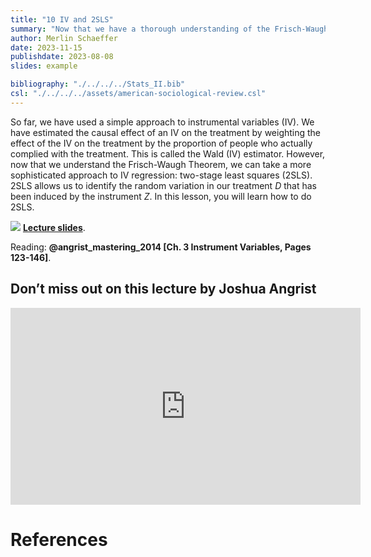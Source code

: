 ```yaml
---
title: "10 IV and 2SLS"
summary: "Now that we have a thorough understanding of the Frisch-Waugh Theorem, we can take another perspective on IV-Regression: Two-Stage Least Squares"
author: Merlin Schaeffer
date: 2023-11-15
publishdate: 2023-08-08
slides: example

bibliography: "./../../../Stats_II.bib"
csl: "./../../../assets/american-sociological-review.csl"
---
```


So far, we have used a simple approach to instrumental variables (IV). We have estimated the causal effect of an IV on the treatment by weighting the effect of the IV on the treatment by the proportion of people who actually complied with the treatment. This is called the Wald (IV) estimator. However, now that we understand the Frisch-Waugh Theorem, we can take a more sophisticated approach to IV regression: two-stage least squares (2SLS). 2SLS allows us to identify the random variation in our treatment $D$ that has been induced by the instrument $Z$. In this lesson, you will learn how to do 2SLS.

![](/Lectures/7-NatExp-IV1/7-NatExp-IV1_files/figure-html/DAG5-1.png)
[**Lecture slides**](/Lectures/10-IV-2SLS/10-IV-2SLS.html).

Reading: **@angrist_mastering_2014[Ch. 3 Instrument Variables, Pages 123-146]**.

## Don't miss out on this lecture by Joshua Angrist
<iframe width="560" height="315" src="https://www.youtube.com/embed/yHypzxYikqk" title="YouTube video player" frameborder="0" allow="accelerometer; autoplay; clipboard-write; encrypted-media; gyroscope; picture-in-picture" allowfullscreen></iframe>

# References
